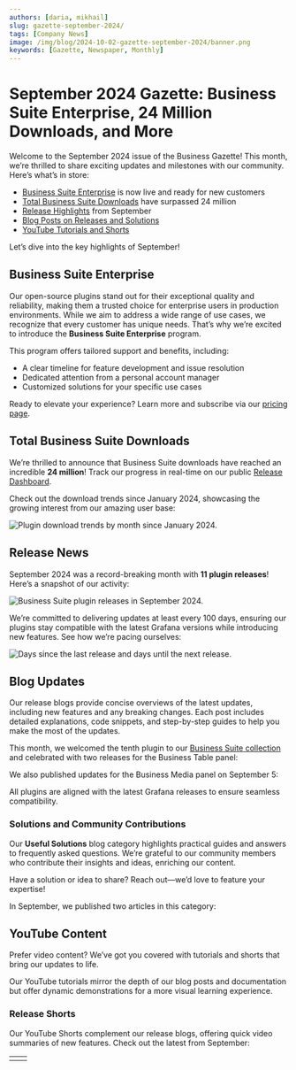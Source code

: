 ```yaml
---
authors: [daria, mikhail]
slug: gazette-september-2024/
tags: [Company News]
image: /img/blog/2024-10-02-gazette-september-2024/banner.png
keywords: [Gazette, Newspaper, Monthly]
---
```



# September 2024 Gazette: Business Suite Enterprise, 24 Million Downloads, and More

Welcome to the September 2024 issue of the Business Gazette! This month, we’re thrilled to share exciting updates and milestones with our community. Here’s what’s in store:

- [Business Suite Enterprise](#business-suite-enterprise) is now live and ready for new customers
- [Total Business Suite Downloads](#total-business-suite-downloads) have surpassed 24 million
- [Release Highlights](#release-news) from September
- [Blog Posts on Releases and Solutions](#blog-updates)
- [YouTube Tutorials and Shorts](#youtube-content)

Let’s dive into the key highlights of September!

## Business Suite Enterprise

Our open-source plugins stand out for their exceptional quality and reliability, making them a trusted choice for enterprise users in production environments. While we aim to address a wide range of use cases, we recognize that every customer has unique needs. That’s why we’re excited to introduce the **Business Suite Enterprise** program.

This program offers tailored support and benefits, including:

- A clear timeline for feature development and issue resolution
- Dedicated attention from a personal account manager
- Customized solutions for your specific use cases

Ready to elevate your experience? Learn more and subscribe via our [pricing page](/pricing/).

## Total Business Suite Downloads

We’re thrilled to announce that Business Suite downloads have reached an incredible **24 million**! Track our progress in real-time on our public [Release Dashboard](https://release.volkovlabs.io/).

Check out the download trends since January 2024, showcasing the growing interest from our amazing user base:

<Image
  title="Plugin download trends by month since January 2024."
  src="/img/blog/2024-10-02-gazette-september-2024/downloads.png"
/>

## Release News

September 2024 was a record-breaking month with **11 plugin releases**! Here’s a snapshot of our activity:

<Image
  title="Business Suite plugin releases in September 2024."
  src="/img/blog/2024-10-02-gazette-september-2024/sept-calendar.png"
/>

We’re committed to delivering updates at least every 100 days, ensuring our plugins stay compatible with the latest Grafana versions while introducing new features. See how we’re pacing ourselves:

<Image
  title="Days since the last release and days until the next release."
  src="/img/blog/2024-10-02-gazette-september-2024/days-100.png"
/>

## Blog Updates

Our release blogs provide concise overviews of the latest updates, including new features and any breaking changes. Each post includes detailed explanations, code snippets, and step-by-step guides to help you make the most of the updates.

This month, we welcomed the tenth plugin to our [Business Suite collection](/plugins/) and celebrated with two releases for the Business Table panel:

<BlogPost id="business-table-1.3.0" />

<BlogPost id="business-table-1.2.0" />

We also published updates for the Business Media panel on September 5:

<BlogPost id="business-media-6.1.0" />

All plugins are aligned with the latest Grafana releases to ensure seamless compatibility.

### Solutions and Community Contributions

Our **Useful Solutions** blog category highlights practical guides and answers to frequently asked questions. We’re grateful to our community members who contribute their insights and ideas, enriching our content.

Have a solution or idea to share? Reach out—we’d love to feature your expertise!

In September, we published two articles in this category:

<BlogPost id="datapicker-20240905" />

<BlogPost id="streaming-images-business-media-20240903" />

## YouTube Content

Prefer video content? We’ve got you covered with tutorials and shorts that bring our updates to life.

Our YouTube tutorials mirror the depth of our blog posts and documentation but offer dynamic demonstrations for a more visual learning experience.

<Youtube
  id="kOjt9Bl3VQo"
  title="Explore all features of Business Table panel version 1.3.0 in this video."
/>

<Youtube
  id="vda3jbtLnMM"
  title="Discover the power of the visual editor in the Business Charts panel, a game-changer for minimizing coding tasks."
/>

### Release Shorts

Our YouTube Shorts complement our release blogs, offering quick video summaries of new features. Check out the latest from September:

<table>
  <tr style={{ border: 0 }}>
    <td style={{ border: 0, width: "50%" }}>
      <Shorts id="3GsGKnd-nok" title="Business Table 1.2.0 for Grafana." />
    </td>
    <td style={{ border: 0 }}>
      <Shorts
        id="1L_4ApL_qI4"
        title="Business Media panel 6.1.0 for Grafana."
      />
    </td>
  </tr>
</table>

<Feedback />
